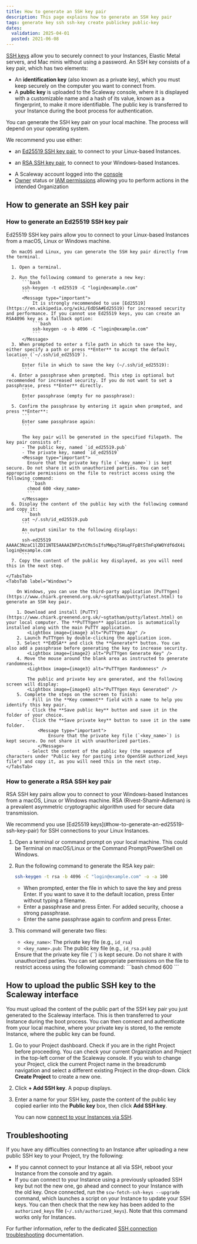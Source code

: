 ```yaml
---
title: How to generate an SSH key pair
description: This page explains how to generate an SSH key pair
tags: generate key ssh ssh-key create publickey public-key
dates:
  validation: 2025-04-01
  posted: 2021-06-08
---
```




[SSH keys](/organizations-and-projects/concepts/#ssh-key) allow you to securely connect to your Instances, Elastic Metal servers, and Mac minis without using a password. An SSH key consists of a key pair, which has two elements:

- An **identification key** (also known as a private key), which you must keep securely on the computer you want to connect from.
- A **public key** is uploaded to the Scaleway console, where it is displayed with a customizable name and a hash of its value, known as a fingerprint, to make it more identifiable. The public key is transferred to your Instance during the boot process for authentication.

You can generate the SSH key pair on your local machine. The process will depend on your operating system.

We recommend you use either:

- an [Ed25519 SSH key pair](#how-to-generate-an-ed25519-ssh-key-pair), to connect to your Linux-based Instances.

- an [RSA SSH key pair](#how-to-generate-a-rsa-ssh-key-pair), to connect to your Windows-based Instances.

<Requirements />

- A Scaleway account logged into the [console](https://console.scaleway.com)
- [Owner](/iam/concepts/#owner) status or [IAM permissions](/iam/concepts/#permission) allowing you to perform actions in the intended Organization

## How to generate an SSH key pair

### How to generate an Ed25519 SSH key pair

Ed25519 SSH key pairs allow you to connect to your Linux-based Instances from a macOS, Linux or Windows machine.

<Tabs id="Ed25519-ssh-key-pair">
    <TabsTab label="macOS and Linux">

      On macOS and Linux, you can generate the SSH key pair directly from the terminal.

      1. Open a terminal.

      2. Run the following command to generate a new key:
          ```bash
          ssh-keygen -t ed25519 -C "login@example.com"
          ```
          <Message type="important">
              It is strongly recommended to use [Ed25519](https://en.wikipedia.org/wiki/EdDSA#Ed25519) for increased security and performance. If you cannot use Ed25519 keys, you can create an RSA4096 key as a fallback option:
              ```bash
              ssh-keygen -o -b 4096 -C "login@example.com"
              ```
          </Message>
      3. When prompted to enter a file path in which to save the key, either specify a path or press **Enter** to accept the default location (`~/.ssh/id_ed25519`).
          ```
          Enter file in which to save the key (~/.ssh/id_ed25519):
          ```
      4. Enter a passphrase when prompted. This step is optional but recommended for increased security. If you do not want to set a passphrase, press **Enter** directly.
          ```
          Enter passphrase (empty for no passphrase):
          ```
      5. Confirm the passphrase by entering it again when prompted, and press **Enter**:
          ```
          Enter same passphrase again:
          ```

          The key pair will be generated in the specified filepath. The key pair consists of:
          - The public key, named `id_ed25519.pub`
          - The private key, named `id_ed25519`
          <Message type="important">
            Ensure that the private key file (`<key_name>`) is kept secure. Do not share it with unauthorized parties. You can set appropriate permissions on the file to restrict access using the following command:
            ```bash
            chmod 600 <key_name>
            ```
          </Message>
      6. Display the content of the public key with the following command and copy it:
          ```bash
          cat ~/.ssh/id_ed25519.pub
          ```
          An output similar to the following displays:
          ```
          ssh-ed25519 AAAAC3NzaC1lZDI1NTE5AAAAINPZxtCMs5sIfsMWpq7SHuqFFpBtSTmFqXWOYdf6dX4i login@example.com
          ```
      7. Copy the content of the public key displayed, as you will need this in the next step.

    </TabsTab>
    <TabsTab label="Windows">

        On Windows, you can use the third-party application [PuTTYgen](https://www.chiark.greenend.org.uk/~sgtatham/putty/latest.html) to generate an SSH key pair.

        1. Download and install [PuTTY](https://www.chiark.greenend.org.uk/~sgtatham/putty/latest.html) on your local computer. The **PuTTYgen** application is automatically installed along with the main PuTTY application.
            <Lightbox image={image} alt="PuTTYgen App" />
        2. Launch PuTTYgen by double-clicking the application icon.
        3. Select **EdDSA** and click the **Generate** button. You can also add a passphrase before generating the key to increase security.
            <Lightbox image={image2} alt="PuTTYgen Generate Key" />
        4. Move the mouse around the blank area as instructed to generate randomness.
            <Lightbox image={image3} alt="PuTTYgen Randomness" />

            The public and private key are generated, and the following screen will display:
            <Lightbox image={image4} alt="PuTTYgen Keys Generated" />
        5. Complete the steps on the screen to finish:
            - Fill in the **Key comment** field with a name to help you identify this key pair.
            - Click the **Save public key** button and save it in the folder of your choice.
            - Click the **Save private key** button to save it in the same folder.
                <Message type="important">
                    Ensure that the private key file (`<key_name>`) is kept secure. Do not share it with unauthorized parties.
                </Message>
            - Select the content of the public key (the sequence of characters under "Public key for pasting into OpenSSH authorized_keys file") and copy it, as you will need this in the next step.
    </TabsTab>
</Tabs>

### How to generate a RSA SSH key pair

RSA SSH key pairs allow you to connect to your Windows-based Instances from a macOS, Linux or Windows machine. RSA (Rivest-Shamir-Adleman) is a prevalent asymmetric cryptographic algorithm used for secure data transmission.

<Message type="note">
We recommend you use [Ed25519 keys](#how-to-generate-an-ed25519-ssh-key-pair) for SSH connections to your Linux Instances.
</Message>

1. Open a terminal or command prompt on your local machine. This could be Terminal on macOS/Linux or the Command Prompt/PowerShell on Windows.
2. Run the following command to generate the RSA key pair:
    ```bash
    ssh-keygen -t rsa -b 4096 -C "login@example.com" -o -a 100
    ```
    - When prompted, enter the file in which to save the key and press Enter. If you want to save it to the default location, press Enter without typing a filename.
    - Enter a passphrase and press Enter. For added security, choose a strong passphrase.
    - Enter the same passphrase again to confirm and press Enter.

3. This command will generate two files:
    - `<key_name>`: The private key file (e.g., `id_rsa`)
    - `<key_name>.pub`: The public key file (e.g., `id_rsa.pub`)
    <Message type="important">
      Ensure that the private key file (`<key_name>`) is kept secure. Do not share it with unauthorized parties. You can set appropriate permissions on the file to restrict access using the following command:
      ```bash
      chmod 600 <key_name>
      ```
    </Message>

## How to upload the public SSH key to the Scaleway interface

You must upload the content of the public part of the SSH key pair you just generated to the Scaleway interface. This is then transferred to your Instance during the boot process. You can then connect and authenticate from your local machine, where your private key is stored, to the remote Instance, where the public key can be found.

1. Go to your Project dashboard.
    <Message type="tip">
      Check if you are in the right Project before proceeding. You can check your current Organization and Project in the top-left corner of the Scaleway console. If you wish to change your Project, click the current Project name in the breadcrumb navigation and select a different existing Project in the drop-down. Click **Create Project** to create a new one.

      <Lightbox image={image5} alt="screenshot of the left corner of the Scaleway console top-menu. The image shows 'Test' as the Organization / and 'Default' as the Project. A drop-down menu is shown under 'Default' with a list of availble Projects in the Organization and a button to create a new Project." />
    </Message>

2. Click **+ Add SSH key**. A popup displays.

3. Enter a name for your SSH key, paste the content of the public key copied earlier into the **Public key** box, then click **Add SSH key**.

    You can now [connect to your Instances via SSH](/instances/how-to/connect-to-instance/).

## Troubleshooting

If you have any difficulties connecting to an Instance after uploading a new public SSH key to your Project, try the following:

  - If you cannot connect to your Instance at all via SSH, reboot your Instance from the console and try again.
  - If you can connect to your Instance using a previously uploaded SSH key but not the new one, go ahead and connect to your Instance with the old key. Once connected, run the `scw-fetch-ssh-keys --upgrade` command, which launches a script on your Instance to update your SSH keys. You can then check that the new key has been added to the `authorized_keys` file (`~/.ssh/authorized_keys`). Note that this command works only for Instances.

For further information, refer to the dedicated [SSH connection troubleshooting](/instances/troubleshooting/cant-connect-ssh/) documentation.
